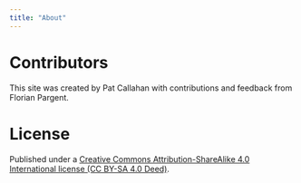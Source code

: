 ```yaml
---
title: "About"
---
```


# Contributors

This site was created by Pat Callahan with contributions and feedback from Florian Pargent.

# License

Published under a [Creative Commons Attribution-ShareAlike 4.0 International license (CC BY-SA 4.0 Deed)](https://creativecommons.org/licenses/by-sa/4.0/deed.en).